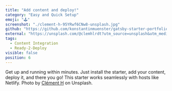 ```yaml
---
title: "Add content and deploy!"
category: "Easy and Quick Setup"
emoji: "🕹️"
screenshot: "./clement-h-95YRwf6CNw8-unsplash.jpg"
github: "https://github.com/konstantinmuenster/gatsby-starter-portfolio-minimal"
external: "https://unsplash.com/@clemhlrdt?utm_source=unsplash&utm_medium=referral&utm_content=creditCopyText"
tags:
  - Content Integration
  - Ready-2-Deploy
visible: false
position: 6
---
```


Get up and running within minutes. Just install the starter, add your content, deploy it, and there you go! This starter works seamlessly with hosts like Netlify. Photo by <a href="https://unsplash.com/@clemhlrdt?utm_source=unsplash&utm_medium=referral&utm_content=creditCopyText" target="_blank" rel="nofollow noopener noreferrer" aria-label="External Link">Clément H</a> on Unsplash.
